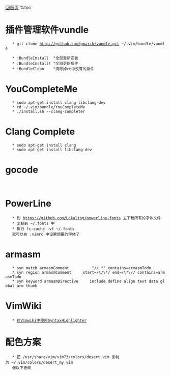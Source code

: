 [[../index|回首页]]
%toc

= 插件管理软件vundle =

    * git clone http://github.com/gmarik/vundle.git ~/.vim/bundle/vundle

    * :BundleInstall  "全部重新安装
    * :BundleInstall! "全部更新插件
    * :BundleClean    "清除掉rc中没有的插件


= YouCompleteMe =

    * sudo apt-get install clang libclang-dev
    * cd ~/.vim/bundle/YouCompleteMe
    * ./install.sh --clang-completer


= Clang Complete =
    * sudo apt-get install clang
    * sudo apt-get install libclang-dev


= gocode =

    {{{class="brush:bash"
    go get -u github.com/nsf/gocode
    cd $GOPATH/src/github.com/nsf/gocode/vim
    ./update.sh
    gocode set propose-builtins true
  }}}

= PowerLine =

    * 到 https://github.com/Lokaltog/powerline-fonts 去下载所有的字体文件
    * 复制到 ~/.fonts 中
    * 执行 fc-cache -vf ~/.fonts
    就可以在 .vimrc 中设置想要的字体了


= armasm =

    * syn match armasmComment          "//.*" contains=armasmTodo
    * syn region armasmComment     start=/\/\*/ end=/\*\// contains=armasmTodo
    * syn keyword armasmDirective     include define align text data global arm thumb


= VimWiki =

    * [[SyntaxHighlighter|在Vimwiki中使用SyntaxHighlighter]]


= 配色方案 =

    * 把 /usr/share/vim/vim73/colors/desert.vim 复制为 ~/.vim/colors/desert_my.vim
    做以下更改

    {{{c
    let colors_name = "desert_my"
    hi Normal guifg=#c0c0c0 guibg=#294d4a ctermfg=gray ctermbg=black                     " 绿底灰字
    hi Normal     guifg=White guibg=grey20                                               " 灰底白字
    ......
    "Omni menu colors
    hi Pmenu guibg=#444444
    hi PmenuSel ctermfg=7 ctermbg=4 guibg=#555555 guifg=#ffffff                          " 灰底灰字,选中白字

    highlight Pmenu guifg=white guibg=#445599 gui=NONE ctermfg=231 ctermbg=61 cterm=NONE
    highlight PmenuSel guifg=#445599 guibg=gray ctermfg=61 ctermbg=250                   " 蓝底白字,选中灰底

    " Matched brackets
    hi MatchParen ctermfg=7 ctermbg=4

    “ For mark plugin
    hi MarkWord1  ctermbg=Cyan     ctermfg=Black  guibg=#8CCBEA    guifg=Black
    hi MarkWord2  ctermbg=Green    ctermfg=Black  guibg=#A4E57E    guifg=Black
    hi MarkWord3  ctermbg=Yellow   ctermfg=Black  guibg=#FFDB72    guifg=Black
    hi MarkWord4  ctermbg=Red      ctermfg=Black  guibg=#FF7272    guifg=Black
    hi MarkWord5  ctermbg=Magenta  ctermfg=Black  guibg=#FFB3FF    guifg=Black
    hi MarkWord6  ctermbg=Blue     ctermfg=Black  guibg=#9999FF    guifg=Black
  }}}

